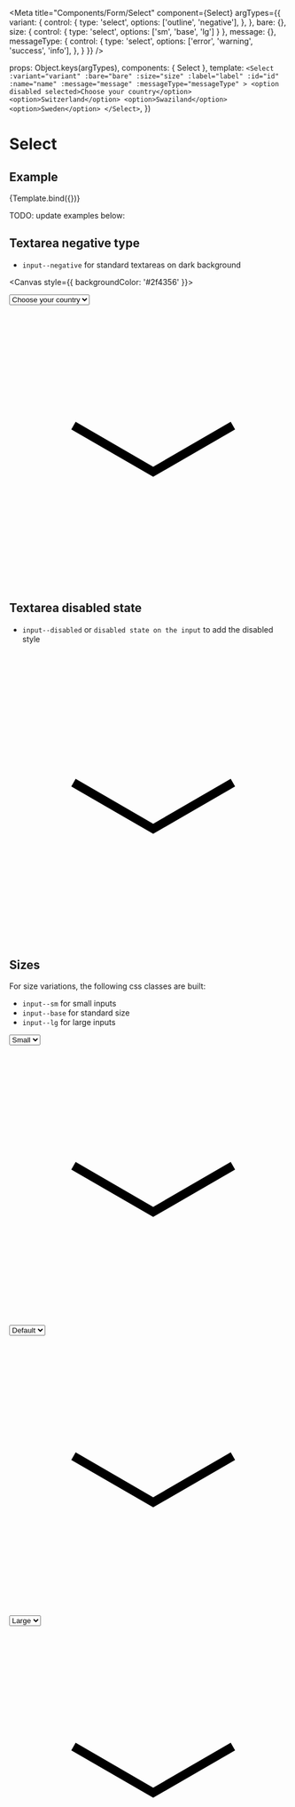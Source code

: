 
<Meta
  title="Components/Form/Select"
  component={Select}
  argTypes={{
    variant: {
      control: {
        type: 'select',
        options: ['outline', 'negative'],
      },
    },
    bare: {},
    size: { control: { type: 'select', options: ['sm', 'base', 'lg'] } },
    message: {},
    messageType: {
      control: {
        type: 'select',
        options: ['error', 'warning', 'success', 'info'],
      },
    }
  }}
/>

  props: Object.keys(argTypes),
  components: { Select },
  template: `
    <Select
      :variant="variant"
      :bare="bare"
      :size="size"
      :label="label"
      :id="id"
      :name="name"
      :message="message"
      :messageType="messageType"
    >
      <option disabled selected>Choose your country</option>
      <option>Switzerland</option>
      <option>Swaziland</option>
      <option>Sweden</option>
    </Select>
  `,
})

# Select

## Example

<Canvas>
  <Story
    name="Example"
    args={{
      variant: 'outline',
      bare: true,
      size: 'base',
      label: 'Label',
      name: 'radio-name',
      id:'radio-id'
    }}
  >
    {Template.bind({})}
  </Story>
</Canvas>

<ArgsTable story="Example" />

TODO: update examples below:

## Textarea negative type

- `input--negative` for standard textareas on dark background

<Canvas style={{ backgroundColor: '#2f4356' }}>
  <div class="select">
    <select
      id="radio-id"
      name="radio-name"
      class="input--outline input--base input--negative"
    >
      <option>Choose your country</option>
      <option>Switzerland</option>
      <option>Swaziland</option>
      <option>Sweden</option>
    </select>
    <div class="select__icon">
      <svg role="presentation" aria-hidden="true" viewBox="0 0 24 24">
        <path
          d="m5.706 10.015 6.669 3.85 6.669-3.85.375.649-7.044 4.067-7.044-4.067z"
        ></path>
      </svg>
    </div>
  </div>
</Canvas>

## Textarea disabled state

- `input--disabled` or `disabled state on the input` to add the disabled style

<Canvas>
  <div class="select">
    <select
      id="radio-id"
      name="radio-name"
      class="input--outline input--base"
      disabled
    >
      <option>Choose your country</option>
      <option>Switzerland</option>
      <option>Swaziland</option>
      <option>Sweden</option>
    </select>
    <div class="select__icon">
      <svg role="presentation" aria-hidden="true" viewBox="0 0 24 24">
        <path
          d="m5.706 10.015 6.669 3.85 6.669-3.85.375.649-7.044 4.067-7.044-4.067z"
        ></path>
      </svg>
    </div>
  </div>
</Canvas>

## Sizes

For size variations, the following css classes are built:

- `input--sm` for small inputs
- `input--base` for standard size
- `input--lg` for large inputs

<Canvas>
  <div class="select">
    <select
      id="select-0"
      name="radio-name"
      class="input--outline input--sm"
    >
      <option>Small</option>
    </select>
    <div class="select__icon">
      <svg role="presentation" aria-hidden="true" viewBox="0 0 24 24">
        <path
          d="m5.706 10.015 6.669 3.85 6.669-3.85.375.649-7.044 4.067-7.044-4.067z"
        ></path>
      </svg>
    </div>
  </div>
</Canvas>

<Canvas>
  <div class="select">
    <select
      id="select-0"
      name="radio-name"
      class="input--outline input--base"
    >
      <option>Default</option>
    </select>
    <div class="select__icon">
      <svg role="presentation" aria-hidden="true" viewBox="0 0 24 24">
        <path
          d="m5.706 10.015 6.669 3.85 6.669-3.85.375.649-7.044 4.067-7.044-4.067z"
        ></path>
      </svg>
    </div>
  </div>
</Canvas>

<Canvas>
  <div class="select">
    <select
      id="select-0"
      name="radio-name"
      class="input--outline input--lg"
    >
      <option>Large</option>
    </select>
    <div class="select__icon">
      <svg role="presentation" aria-hidden="true" viewBox="0 0 24 24">
        <path
          d="m5.706 10.015 6.669 3.85 6.669-3.85.375.649-7.044 4.067-7.044-4.067z"
        ></path>
      </svg>
    </div>
  </div>
</Canvas>
